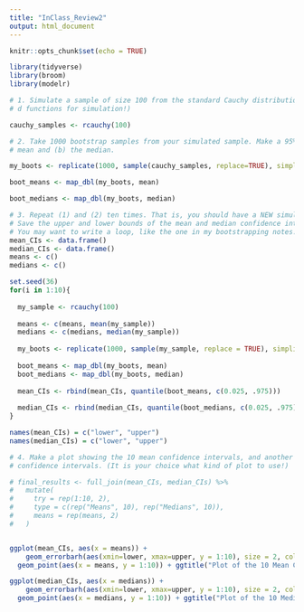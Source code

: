 ```yaml
---
title: "InClass_Review2"
output: html_document
---
```


```r
knitr::opts_chunk$set(echo = TRUE)
```

```r
library(tidyverse)
library(broom)
library(modelr)
```

```r
# 1. Simulate a sample of size 100 from the standard Cauchy distribution. (Hint: Remember the p, q, r,
# d functions for simulation!)

cauchy_samples <- rcauchy(100)
```

```r
# 2. Take 1000 bootstrap samples from your simulated sample. Make a 95% confidence interval for (a) the
# mean and (b) the median.

my_boots <- replicate(1000, sample(cauchy_samples, replace=TRUE), simplify = FALSE)

boot_means <- map_dbl(my_boots, mean)

boot_medians <- map_dbl(my_boots, median)
```


```r
# 3. Repeat (1) and (2) ten times. That is, you should have a NEW simulated Cauchy sample each time.
# Save the upper and lower bounds of the mean and median confidence intervals at each step. (Hint:
# You may want to write a loop, like the one in my bootstrapping notes!)
mean_CIs <- data.frame()
median_CIs <- data.frame()
means <- c()
medians <- c()

set.seed(36)
for(i in 1:10){
  
  my_sample <- rcauchy(100)
  
  means <- c(means, mean(my_sample))
  medians <- c(medians, median(my_sample))
  
  my_boots <- replicate(1000, sample(my_sample, replace = TRUE), simplify = FALSE)
  
  boot_means <- map_dbl(my_boots, mean)
  boot_medians <- map_dbl(my_boots, median)
  
  mean_CIs <- rbind(mean_CIs, quantile(boot_means, c(0.025, .975)))
  
  median_CIs <- rbind(median_CIs, quantile(boot_medians, c(0.025, .975)))
}

names(mean_CIs) = c("lower", "upper")
names(median_CIs) = c("lower", "upper")
```

```r
# 4. Make a plot showing the 10 mean confidence intervals, and another plot showing the 10 median
# confidence intervals. (It is your choice what kind of plot to use!)

# final_results <- full_join(mean_CIs, median_CIs) %>%
#   mutate(
#     try = rep(1:10, 2),
#     type = c(rep("Means", 10), rep("Medians", 10)),
#     means = rep(means, 2)
#   )


ggplot(mean_CIs, aes(x = means)) + 
    geom_errorbarh(aes(xmin=lower, xmax=upper, y = 1:10), size = 2, color="red", alpha=0.5) +
  geom_point(aes(x = means, y = 1:10)) + ggtitle("Plot of the 10 Mean Confidence Intervals")
```


```r
ggplot(median_CIs, aes(x = medians)) + 
    geom_errorbarh(aes(xmin=lower, xmax=upper, y = 1:10), size = 2, color="red", alpha=0.5) +
  geom_point(aes(x = medians, y = 1:10)) + ggtitle("Plot of the 10 Median Confidence Intervals")
```




















